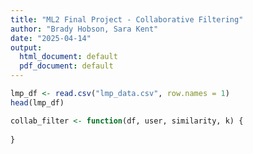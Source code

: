 ```yaml
---
title: "ML2 Final Project - Collaborative Filtering"
author: "Brady Hobson, Sara Kent"
date: "2025-04-14"
output:
  html_document: default
  pdf_document: default
---
```



```r
lmp_df <- read.csv("lmp_data.csv", row.names = 1)
head(lmp_df)
```

```r
collab_filter <- function(df, user, similarity, k) {
  
}
```


